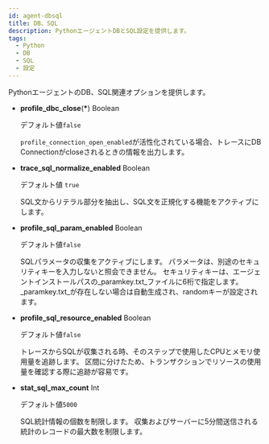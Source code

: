 ```yaml
---
id: agent-dbsql
title: DB、SQL
description: PythonエージェントDBとSQL設定を提供します。
tags:
  - Python
  - DB
  - SQL
  - 設定
---
```


PythonエージェントのDB、SQL関連オプションを提供します。

- **profile_dbc_close**(**\***) <span class='type'>Boolean</span>

  デフォルト値`false`

  `profile_connection_open_enabled`が活性化されている場合、トレースにDB Connectionがcloseされるときの情報を出力します。

- **trace_sql_normalize_enabled** <span class='type'>Boolean</span>

  デフォルト値 `true`

  SQL文からリテラル部分を抽出し、SQL文を正規化する機能をアクティブにします。

- **profile_sql_param_enabled** <span class='type'>Boolean</span><ScrollToLink anchor='profile-sql-param' />

  デフォルト値`false`

  SQLパラメータの収集をアクティブにします。 パラメータは、別途のセキュリティキーを入力しないと照会できません。 セキュリティキーは、エージェントインストールパスの_paramkey.txt_ファイルに6桁で指定します。 _paramkey.txt_が存在しない場合は自動生成され、randomキーが設定されます。

- **profile_sql_resource_enabled** <span class='type'>Boolean</span>

  デフォルト値`false`

  トレースからSQLが収集される時、そのステップで使用したCPUとメモリ使用量を追跡します。 区間に分けたため、トランザクションでリソースの使用量を確認する際に追跡が容易です。

- **stat_sql_max_count** <span class='type'>Int</span>

  デフォルト値`5000`

  SQL統計情報の個数を制限します。 収集およびサーバーに5分間送信される統計のレコードの最大数を制限します。
